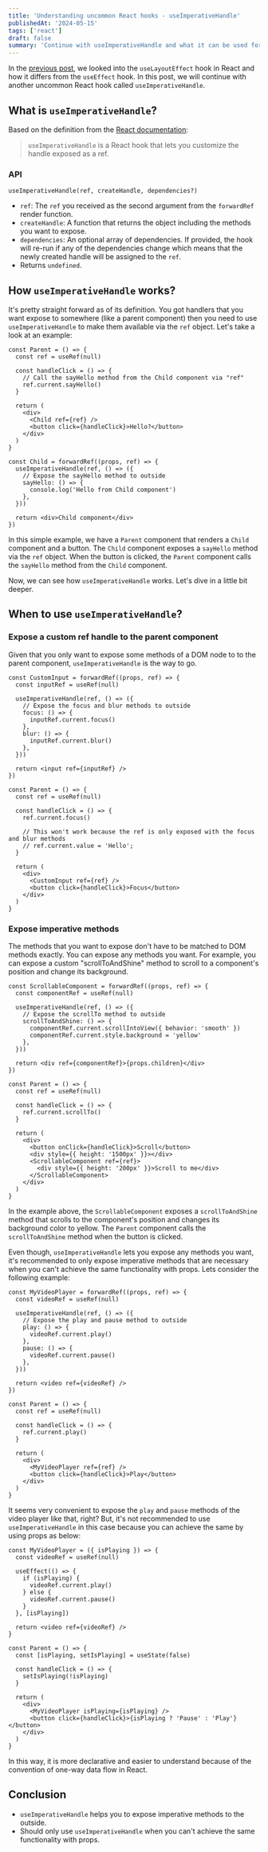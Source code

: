 ```yaml
---
title: 'Understanding uncommon React hooks - useImperativeHandle'
publishedAt: '2024-05-15'
tags: ['react']
draft: false
summary: 'Continue with useImperativeHandle and what it can be used for.'
---
```


In the [previous post](/blog/understanding-uncommon-react-hooks-1), we looked into the `useLayoutEffect` hook in React and how it differs from the `useEffect` hook. In this post, we will continue with another uncommon React hook called `useImperativeHandle`.

## What is `useImperativeHandle`?

Based on the definition from the [React documentation](https://react.dev/reference/react/useImperativeHandle):

> `useImperativeHandle` is a React hook that lets you customize the handle exposed as a ref.

### API

```tsx
useImperativeHandle(ref, createHandle, dependencies?)
```

- `ref`: The `ref` you received as the second argument from the `forwardRef` render function.
- `createHandle`: A function that returns the object including the methods you want to expose.
- `dependencies`: An optional array of dependencies. If provided, the hook will re-run if any of the dependencies change which means that the newly created handle will be assigned to the `ref`.
- Returns `undefined`.

## How `useImperativeHandle` works?

It's pretty straight forward as of its definition. You got handlers that you want expose to somewhere (like a parent component) then you need to use `useImperativeHandle` to make them available via the `ref` object. Let's take a look at an example:

```tsx
const Parent = () => {
  const ref = useRef(null)

  const handleClick = () => {
    // Call the sayHello method from the Child component via "ref"
    ref.current.sayHello()
  }

  return (
    <div>
      <Child ref={ref} />
      <button click={handleClick}>Hello?</button>
    </div>
  )
}

const Child = forwardRef((props, ref) => {
  useImperativeHandle(ref, () => ({
    // Expose the sayHello method to outside
    sayHello: () => {
      console.log('Hello from Child component')
    },
  }))

  return <div>Child component</div>
})
```

In this simple example, we have a `Parent` component that renders a `Child` component and a button. The `Child` component exposes a `sayHello` method via the `ref` object. When the button is clicked, the `Parent` component calls the `sayHello` method from the `Child` component.

Now, we can see how `useImperativeHandle` works. Let's dive in a little bit deeper.

## When to use `useImperativeHandle`?

### Expose a custom ref handle to the parent component

Given that you only want to expose some methods of a DOM node to to the parent component, `useImperativeHandle` is the way to go.

```tsx
const CustomInput = forwardRef((props, ref) => {
  const inputRef = useRef(null)

  useImperativeHandle(ref, () => ({
    // Expose the focus and blur methods to outside
    focus: () => {
      inputRef.current.focus()
    },
    blur: () => {
      inputRef.current.blur()
    },
  }))

  return <input ref={inputRef} />
})

const Parent = () => {
  const ref = useRef(null)

  const handleClick = () => {
    ref.current.focus()

    // This won't work because the ref is only exposed with the focus and blur methods
    // ref.current.value = 'Hello';
  }

  return (
    <div>
      <CustomInput ref={ref} />
      <button click={handleClick}>Focus</button>
    </div>
  )
}
```

### Expose imperative methods

The methods that you want to expose don't have to be matched to DOM methods exactly. You can expose any methods you want. For example, you can expose a custom "scrollToAndShine" method to scroll to a component's position and change its background.

```tsx
const ScrollableComponent = forwardRef((props, ref) => {
  const componentRef = useRef(null)

  useImperativeHandle(ref, () => ({
    // Expose the scrollTo method to outside
    scrollToAndShine: () => {
      componentRef.current.scrollIntoView({ behavior: 'smooth' })
      componentRef.current.style.background = 'yellow'
    },
  }))

  return <div ref={componentRef}>{props.children}</div>
})

const Parent = () => {
  const ref = useRef(null)

  const handleClick = () => {
    ref.current.scrollTo()
  }

  return (
    <div>
      <button onClick={handleClick}>Scroll</button>
      <div style={{ height: '1500px' }}></div>
      <ScrollableComponent ref={ref}>
        <div style={{ height: '200px' }}>Scroll to me</div>
      </ScrollableComponent>
    </div>
  )
}
```

In the example above, the `ScrollableComponent` exposes a `scrollToAndShine` method that scrolls to the component's position and changes its background color to yellow. The `Parent` component calls the `scrollToAndShine` method when the button is clicked.

Even though, `useImperativeHandle` lets you expose any methods you want, it's recommended to only expose imperative methods that are necessary when you can't achieve the same functionality with props. Lets consider the following example:

```tsx
const MyVideoPlayer = forwardRef((props, ref) => {
  const videoRef = useRef(null)

  useImperativeHandle(ref, () => ({
    // Expose the play and pause method to outside
    play: () => {
      videoRef.current.play()
    },
    pause: () => {
      videoRef.current.pause()
    },
  }))

  return <video ref={videoRef} />
})

const Parent = () => {
  const ref = useRef(null)

  const handleClick = () => {
    ref.current.play()
  }

  return (
    <div>
      <MyVideoPlayer ref={ref} />
      <button click={handleClick}>Play</button>
    </div>
  )
}
```

It seems very convenient to expose the `play` and `pause` methods of the video player like that, right? But, it's not recommended to use `useImperativeHandle` in this case because you can achieve the same by using props as below:

```tsx
const MyVideoPlayer = ({ isPlaying }) => {
  const videoRef = useRef(null)

  useEffect(() => {
    if (isPlaying) {
      videoRef.current.play()
    } else {
      videoRef.current.pause()
    }
  }, [isPlaying])

  return <video ref={videoRef} />
}

const Parent = () => {
  const [isPlaying, setIsPlaying] = useState(false)

  const handleClick = () => {
    setIsPlaying(!isPlaying)
  }

  return (
    <div>
      <MyVideoPlayer isPlaying={isPlaying} />
      <button click={handleClick}>{isPlaying ? 'Pause' : 'Play'}</button>
    </div>
  )
}
```

In this way, it is more declarative and easier to understand because of the convention of one-way data flow in React.

## Conclusion

- `useImperativeHandle` helps you to expose imperative methods to the outside.
- Should only use `useImperativeHandle` when you can't achieve the same functionality with props.
